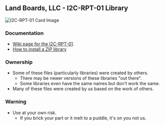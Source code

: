 == Land Boards, LLC - I2C-RPT-01 Library ==

<img src="http://land-boards.com/blwiki/images/5/54/I2C-RPT-01-X2-CCA_6031-640px.jpg" alt="I2C-RPT-01 Card Image"></img>

=== Documentation ===

*[http://land-boards.com/blwiki/index.php?title=I2C-RPT Wiki page for the I2C-RPT-01].
* [https://www.arduino.cc/en/Guide/Libraries#toc4 How to install a ZIP library]

=== Ownership ===

* Some of these files (particularly libraries) were created by others.
** There may be newer versions of these libraries "out there".
** Some libraries even have the same names but don't work the same.
* Many of these files were created by us based on the work of others.

=== Warning ===

* Use at your own risk.
** If you brick your part or it melt to a puddle, it's on you not us.
